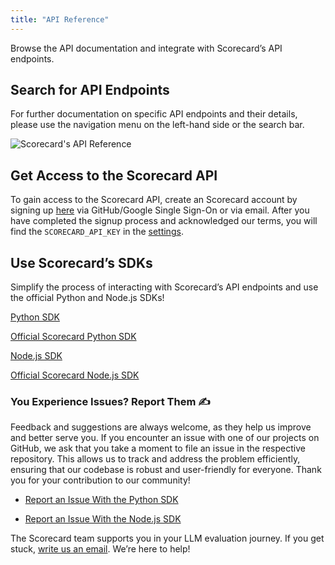 ```yaml
---
title: "API Reference"
---
```


Browse the API documentation and integrate with Scorecard’s API endpoints.

## Search for API Endpoints

For further documentation on specific API endpoints and their details, please use the navigation menu on the left-hand side or the search bar.

![](/scorecard-docs-example-api-ref.png "Scorecard's API Reference")

## Get Access to the Scorecard API

To gain access to the Scorecard API, create an Scorecard account by signing up [here](https://accounts.getscorecard.ai/sign-up?redirect_url=https%3A%2F%2Fapp.getscorecard.ai%2F) via GitHub/Google Single Sign-On or via email. After you have completed the signup process and acknowledged our terms, you will find the `SCORECARD_API_KEY` in the [settings](https://app.getscorecard.ai/settings).

## Use Scorecard’s SDKs

Simplify the process of interacting with Scorecard’s API endpoints and use the official Python and Node.js SDKs!

[Python SDK](https://github.com/scorecard-ai/scorecard-python)

[Official Scorecard Python SDK](https://github.com/scorecard-ai/scorecard-python)

[Node.js SDK](https://github.com/scorecard-ai/scorecard-node)

[Official Scorecard Node.js SDK](https://github.com/scorecard-ai/scorecard-node)

### You Experience Issues? Report Them ✍️

Feedback and suggestions are always welcome, as they help us improve and better serve you. If you encounter an issue with one of our projects on GitHub, we ask that you take a moment to file an issue in the respective repository. This allows us to track and address the problem efficiently, ensuring that our codebase is robust and user-friendly for everyone. Thank you for your contribution to our community!

* [Report an Issue With the Python SDK](https://github.com/scorecard-ai/scorecard-python/issues)

* [Report an Issue With the Node.js SDK](https://github.com/scorecard-ai/scorecard-node/issues)

The Scorecard team supports you in your LLM evaluation journey. If you get stuck, [write us an email](mailto:team@getscorecard.ai). We’re here to help!